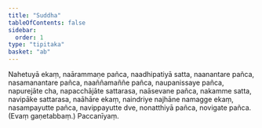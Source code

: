 ```yaml
---
title: "Suddha"
tableOfContents: false
sidebar:
  order: 1
type: "tipitaka"
basket: "ab"
---
```



<DynamicBreadcrumb />

<Division number="23">

<Paragraph number="2312">
Nahetuyā ekaṃ, naārammaṇe pañca, naadhipatiyā satta, naanantare pañca, nasamanantare pañca, naaññamaññe pañca, naupanissaye pañca, napurejāte cha, napacchājāte sattarasa, naāsevane pañca, nakamme satta, navipāke sattarasa, naāhāre ekaṃ, naindriye najhāne namagge ekaṃ, nasampayutte pañca, navippayutte dve, nonatthiyā pañca, novigate pañca. (Evaṃ gaṇetabbaṃ.)

</Paragraph>
</Division>

<Paragraph number="2313" type="center">
Paccanīyaṃ.
</Paragraph>